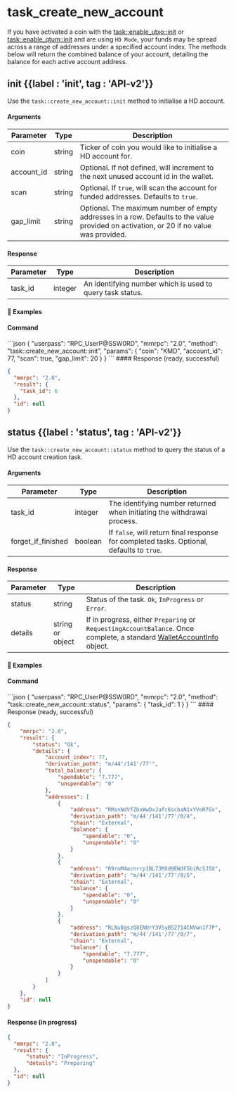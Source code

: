 
# task\_create\_new\_account

If you have activated a coin with the [task::enable\_utxo::init](/komodo-defi-framework/api/v20/coin_activation/task_managed/task_enable_utxo/#init) or [task::enable\_qtum::init](/komodo-defi-framework/api/v20/coin_activation/task_managed/task_enable_qtum/#init) and are using `HD Mode`, your funds may be spread across a range of addresses under a specified account index. The methods below will return the combined balance of your account, detailing the balance for each active account address.

## init {{label : 'init', tag : 'API-v2'}}

Use the `task::create_new_account::init` method to initialise a HD account.

#### Arguments

| Parameter   | Type   | Description                                                                                                                             |
| ----------- | ------ | --------------------------------------------------------------------------------------------------------------------------------------- |
| coin        | string | Ticker of coin you would like to initialise a HD account for.                                                                           |
| account\_id | string | Optional. If not defined, will increment to the next unused account id in the wallet.                                                   |
| scan        | string | Optional. If `true`, will scan the account for funded addresses. Defaults to `true`.                                                    |
| gap\_limit  | string | Optional. The maximum number of empty addresses in a row. Defaults to the value provided on activation, or 20 if no value was provided. |

#### Response

| Parameter | Type    | Description                                               |
| --------- | ------- | --------------------------------------------------------- |
| task\_id  | integer | An identifying number which is used to query task status. |

#### 📌 Examples

#### Command

<CodeGroup title="init" tag="POST" label="task::create_new_account::init" mm2MethodDecorate="true">
  ```json
  {
    "userpass": "RPC_UserP@SSW0RD",
    "mmrpc": "2.0",
    "method": "task::create_new_account::init",
    "params": {
      "coin": "KMD",
      "account_id": 77,
      "scan": true,
      "gap_limit": 20
    }
  }
  ```
</CodeGroup>

<CollapsibleSection expandedText="Hide Response" collapsedText="Show Response">
  #### Response (ready, successful)

  ```json
  {
    "mmrpc": "2.0",
    "result": {
      "task_id": 6
    },
    "id": null
  }
  ```
</CollapsibleSection>

## status {{label : 'status', tag : 'API-v2'}}

Use the `task::create_new_account::status` method to query the status of a HD account creation task.

#### Arguments

| Parameter            | Type    | Description                                                                               |
| -------------------- | ------- | ----------------------------------------------------------------------------------------- |
| task\_id             | integer | The identifying number returned when initiating the withdrawal process.                   |
| forget\_if\_finished | boolean | If `false`, will return final response for completed tasks. Optional, defaults to `true`. |

#### Response

| Parameter | Type             | Description                                                                                                                                                                  |
| --------- | ---------------- | ---------------------------------------------------------------------------------------------------------------------------------------------------------------------------- |
| status    | string           | Status of the task. `Ok`, `InProgress` or `Error`.                                                                                                                           |
| details   | string or object | If in progress, either `Preparing` or `RequestingAccountBalance`. Once complete, a standard [WalletAccountInfo](/komodo-defi-framework/api/v20/#wallet-account-info) object. |

#### 📌 Examples

#### Command

<CodeGroup title="" tag="POST" label="status" mm2MethodDecorate="true">
  ```json
  {
    "userpass": "RPC_UserP@SSW0RD",
    "mmrpc": "2.0",
    "method": "task::create_new_account::status",
    "params": {
      "task_id": 1
    }
  }
  ```
</CodeGroup>

<CollapsibleSection expandedText="Hide Response" collapsedText="Show Response">
  #### Response (ready, successful)

  ```json
  {
      "mmrpc": "2.0",
      "result": {
          "status": "Ok",
          "details": {
              "account_index": 77,
              "derivation_path": "m/44'/141'/77'",
              "total_balance": {
                  "spendable": "7.777",
                  "unspendable": "0"
              },
              "addresses": [
                  {
                      "address": "RMsnNdVfZbxWwDxJafc6scbaN1xYVoR7Gx",
                      "derivation_path": "m/44'/141'/77'/0/4",
                      "chain": "External",
                      "balance": {
                          "spendable": "0",
                          "unspendable": "0"
                      }
                  },
                  {
                      "address": "R9roM4acnrrp1BL73MXd9EWdF5biRcSJ5X",
                      "derivation_path": "m/44'/141'/77'/0/5",
                      "chain": "External",
                      "balance": {
                          "spendable": "0",
                          "unspendable": "0"
                      }
                  },
                  {
                      "address": "RLNu8gszQ8ENUrY3VSyBS2714CNVwn1f7P",
                      "derivation_path": "m/44'/141'/77'/0/7",
                      "chain": "External",
                      "balance": {
                          "spendable": "7.777",
                          "unspendable": "0"
                      }
                  }
              ]
          }
      },
      "id": null
  }
  ```

  #### Response (in progress)

  ```json
  {
    "mmrpc": "2.0",
    "result": {
        "status": "InProgress",
        "details": "Preparing"
    },
    "id": null
  }
  ```
</CollapsibleSection>
